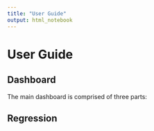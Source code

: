 ```yaml
---
title: "User Guide"
output: html_notebook
---
```


# User Guide

## Dashboard

The main dashboard is comprised of three parts:

## Regression

